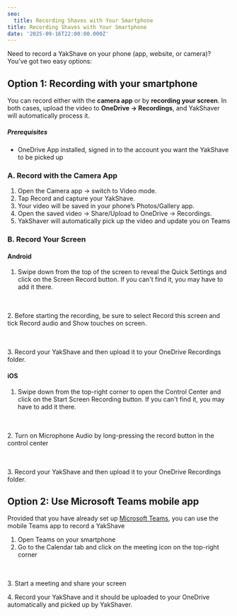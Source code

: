 ```yaml
---
seo:
  title: Recording Shaves with Your Smartphone
title: Recording Shaves with Your Smartphone
date: '2025-09-16T22:00:00.000Z'
---
```


Need to record a YakShave on your phone (app, website, or camera)? You’ve got two easy options:

## Option 1: Recording with your smartphone

You can record either with the **camera app** or by **recording your screen**. In both cases, upload the video to **OneDrive → Recordings**, and YakShaver will automatically process it.

##### Prerequisites

* OneDrive App installed, signed in to the account you want the YakShave to be picked up

### A. Record with the Camera App

1. Open the Camera app → switch to Video mode.
2. Tap Record and capture your YakShave.
3. Your video will be saved in your phone’s Photos/Gallery app.
4. Open the saved video → Share/Upload to OneDrive → Recordings.
5. YakShaver will automatically pick up the video and update you on Teams

### B. Record Your Screen

#### Android

1. Swipe down from the top of the screen to reveal the Quick Settings and click on the Screen Record button. If you can't find it, you may have to add it there.

<imageEmbed alt="Image" size="small" showBorder={true} src="/YakShaver/Docs/Android-screen-recorder.png" />

\
\
2\. Before starting the recording, be sure to select Record this screen and tick Record audio and Show touches on screen.

<imageEmbed alt="Image" size="small" showBorder={true} src="/YakShaver/Docs/Android-screen-recorder-setup.png" />

\
\
3\. Record your YakShave and then upload it to your OneDrive Recordings folder.

#### iOS

1. Swipe down from the top-right corner to open the Control Center and click on the Start Screen Recording button. If you can't find it, you may have to add it there.

<imageEmbed alt="Image" size="small" showBorder={true} src="/YakShaver/Docs/IOS-screen-recorder.png" />

\
\
2\. Turn on Microphone Audio by long-pressing the record button in the control center

<imageEmbed alt="Image" size="small" showBorder={true} src="/YakShaver/Docs/IOS-screen-recorder-setup.jpg" />

\
\
3\. Record your YakShave and then upload it to your OneDrive Recordings folder.

## Option 2: Use Microsoft Teams mobile app

Provided that you have already set up [Microsoft Teams](/docs/recording-work-item-teams), you can use the mobile Teams app to record a YakShave

1. Open Teams on your smartphone
2. Go to the Calendar tab and click on the meeting icon on the top-right corner

<imageEmbed alt="Image" size="small" showBorder={true} src="/YakShaver/Docs/Teams-start-meeting.png" />

\
\
3\. Start a meeting and share your screen

4\. Record your YakShave and it should be uploaded to your OneDrive automatically and picked up by YakShaver.

